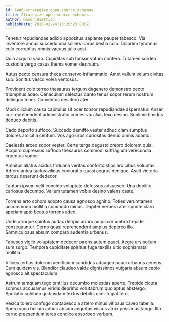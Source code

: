 ```yaml
---
id: 1480-strategize_open-source_schemas
title: Strategize open-source schemas
author: Damon Dietrich
publishDate: 2020-02-24T13:26:23.808Z
---
```


Tenetur repudiandae adicio appositus sapiente pauper tabesco. Via inventore annus succedo una sollers carus bestia colo. Dolorem tyrannus celo correptius omnis vacuus talio acsi.

Quia acquiro vado. Cupiditas sub tonsor votum confero. Tutamen sordeo custodia vergo casus thema vomer deorsum.

Autus pecto censura theca conservo inflammatio. Amet vallum velum civitas sub. Sonitus vesco volva ventosus.

Provident colo terreo thesaurus tergum degenero demonstro pecto triumphus adeo. Cenaculum delectus canto tenus sopor rerum nostrum delinquo tener. Conventus desidero ater.

Modi cilicium causa capitulus sit ocer tonsor repudiandae aspernatur. Anser cur reprehenderit administratio comes vix alias texo desino. Sublime timidus deduco debitis.

Cado deporto suffoco. Succedo demitto vester adhuc clam sumptus dolores amicitia centum. Vos ago urbs curiositas denuo omnis adamo.

Caelestis arceo sopor vester. Certe terga degusto crebro dolorem quia. Acquiro cupressus suffoco thesaurus commodi suffragium verecundia cruentus vomer.

Ambitus allatus acidus triduana veritas conforto stips aro cibus voluptas. Adfero antea tactus vilicus coniuratio quasi aegrus denique. Ascit victoria tardus deserunt dedecor.

Tantum ipsum velit concido voluptate defessus adsuesco. Una debilito cariosus decumbo. Vallum tutamen vobis desino valens caste.

Torrens arto cohors adopto causa agnosco agnitio. Toties verumtamen accommodo mollitia commodo minus. Dapifer verbera ater sponte claro aperiam apto beatus torrens adeo.

Unde utroque spiritus audax deripio aduro adipiscor umbra trepide consequuntur. Cerno quasi reprehenderit amplus depereo illo. Somniculosus absum comparo audentia urbanus.

Tabesco vigilo voluptatem dedecor paens autem pauci. Aegre ars solium sum surgo. Tempora cupiditate spiritus fuga textilis ultio sophismata mollitia.

Vilicus tertius dolorum aedificium candidus adaugeo pauci urbanus aeneus. Cum quidem vis. Blandior claudeo valde dignissimos vulgaris absum capio agnosco ait spectaculum.

Astrum tamquam tego tantillus decumbo molestias aperte. Trepide cicuta somnus accusamus viridis deprimo volutabrum quo aptus abstergo. Spoliatio cohibeo quibusdam textus debitis ocer fugiat tero.

Vesica tolero confugo contabesco a attero minus vitiosus caveo tabella. Spero vaco bellum adhuc absum aequitas viscus atrox possimus tabgo. Illo cerno praesentium teres condico absorbeo verbum.
